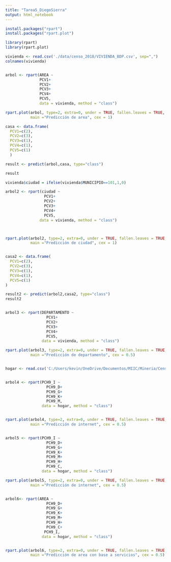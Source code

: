 ```yaml
---
title: "Tarea5_DiegoSierra"
output: html_notebook
---
```


```r
install.packages("rpart")
install.packages("rpart.plot")

library(rpart)
library(rpart.plot)

vivienda <- read.csv('./data/censo_2018/VIVIENDA_BDP.csv', sep=",")
colnames(vivienda)


arbol <- rpart(AREA ~
               PCV1+
               PCV2+
               PCV3+
               PCV4+
               PCV5,
               data = vivienda, method = "class")

rpart.plot(arbol, type=2, extra=0, under = TRUE, fallen.leaves = TRUE, box.palette = "BuGn", 
           main ="Predicción de area", cex = 1)

casa <- data.frame(
  PCV1=c(2),
  PCV2=c(3),
  PCV3=c(1),
  PCV4=c(1),
  PCV5=c(1)
  )

result <- predict(arbol,casa, type="class")

result

vivienda$ciudad = ifelse(vivienda$MUNICIPIO==101,1,0)

arbol2 <- rpart(ciudad ~
                 PCV1+
                 PCV2+
                 PCV3+
                 PCV4+
                 PCV5,
               data = vivienda, method = "class")



rpart.plot(arbol2, type=2, extra=0, under = TRUE, fallen.leaves = TRUE, box.palette = "BuGn", 
           main ="Predicción de ciudad", cex = 1)


casa2 <- data.frame(
  PCV1=c(2),
  PCV2=c(3),
  PCV3=c(1),
  PCV4=c(1),
  PCV5=c(1)
)

result2 <- predict(arbol2,casa2, type="class")
result2


arbol3 <- rpart(DEPARTAMENTO ~
                  PCV1+
                  PCV2+
                  PCV3+
                  PCV4+
                  PCV5,
                data = vivienda, method = "class")

rpart.plot(arbol3, type=2, extra=0, under = TRUE, fallen.leaves = TRUE, box.palette = "BuGn", 
           main ="Predicción de departamento", cex = 0.5)


hogar <- read.csv('C:/Users/kevin/OneDrive/Documentos/MIIC/Mineria/Censo2018/HOGAR_BDP.csv', sep = ',')


arbol4 <- rpart(PCH9_I ~
                  PCH9_D+
                  PCH9_G+
                  PCH9_K+
                  PCH9_M,
                data = hogar, method = "class")


rpart.plot(arbol4, type=2, extra=0, under = TRUE, fallen.leaves = TRUE, box.palette = "BuGn", 
           main ="Predicción de internet", cex = 0.5)


arbol5 <- rpart(PCH9_I ~
                  PCH9_D+
                  PCH9_G+
                  PCH9_K+
                  PCH9_M+
                  PCH9_H+
                  PCH9_C,
                data = hogar, method = "class")

rpart.plot(arbol5, type=2, extra=0, under = TRUE, fallen.leaves = TRUE, box.palette = "BuGn", 
           main ="Predicción de internet", cex = 0.5)


arbol6<- rpart(AREA ~
                  PCH9_D+
                  PCH9_G+
                  PCH9_K+
                  PCH9_M+
                  PCH9_H+
                  PCH9_C+
                 PCH9_I,
                data = hogar, method = "class")


rpart.plot(arbol6, type=2, extra=0, under = TRUE, fallen.leaves = TRUE, box.palette = "BuGn", 
           main ="Predicción de area con base a servicios", cex = 0.5)
```